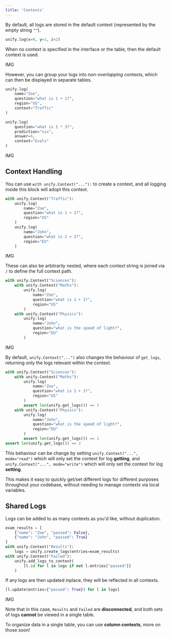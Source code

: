 ```yaml
---
title: 'Contexts'
---
```


By default, all logs are stored in the default context (represented by the empty string `""`).

```python
unify.log(x=0, y=1, z=2)
```

When no context is specified in the interface or the table, then the default context is used.

IMG

However, you can group your logs into *non-overlapping* contexts, which can then be displayed in separate tables.

```python
unify.log(
    name="Zoe",
    question="what is 1 + 1?",
    region="US",
    context="Traffic"
)

unify.log(
    question="what is 2 * 3?",
    prediction="six",
    answer=6,
    context="Evals"
)
```

IMG

## Context Handling

You can use `with unify.Context("..."):` to create a context, and all logging inside this block will adopt this context.

```python
with unify.Context("Traffic"):
    unify.log(
        name="Zoe",
        question="what is 1 + 1?",
        region="US"
    )
    unify.log(
        name="John",
        question="what is 2 + 2?",
        region="EU"
    )
```

IMG

These can also be arbitrarily nested, where each context string is joined via `/` to define the full context path.

```python
with unify.Context("Sciences"):
    with unify.Context("Maths"):
        unify.log(
            name="Zoe",
            question="what is 1 + 1?",
            region="US"
        )
    with unify.Context("Physics"):
        unify.log(
            name="John",
            question="what is the speed of light?",
            region="EU"
        )
```

IMG

By default, `unify.Context("...")` also changes the behaviour of `get_logs`, returning only the logs relevant within the context.

```python
with unify.Context("Sciences"):
    with unify.Context("Maths"):
        unify.log(
            name="Zoe",
            question="what is 1 + 1?",
            region="US"
        )
        assert len(unify.get_logs()) == 1
    with unify.Context("Physics"):
        unify.log(
            name="John",
            question="what is the speed of light?",
            region="EU"
        )
        assert len(unify.get_logs()) == 1
assert len(unify.get_logs()) == 2
```

This behaviour can be change by setting `unify.Context("...", mode="read")` which will only set the context for log **getting**,
and `unify.Context("...", mode="write")` which will only set the context for log **setting**.

This makes it easy to quickly get/set different logs for different purposes throughout your codebase, without needing to manage contexts via local variables.

## Shared Logs

Logs can be added to as many contexts as you'd like, without duplication.

```python
exam_results = [
    {"name": "Zoe", "passed": False},
    {"name": "John", "passed": True}
]
with unify.Context("Results"):
    logs = unify.create_logs(entries=exam_results)
with unify.Context("Failed"):
    unify.add_logs_to_context(
        [l.id for l in logs if not l.entries["passed"]]
    )
```

If any logs are then updated inplace, they will be reflected in all contexts.

```python
[l.update(entries={"passed": True}) for l in logs]
```

IMG

Note that in this case, `Results` and `Failed` are **disconnected**, and both sets of logs **cannot** be viewed in a single table.

To organize data in a single table, you can use **column contexts**, more on those soon!
